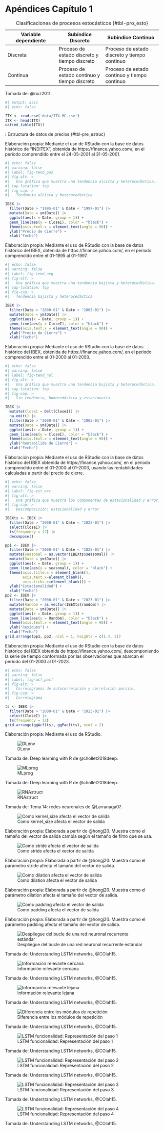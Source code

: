 # Apéndices Capítulo 1 {.unnumbered}

| Variable dependiente | Subíndice Discreto                           | Subíndice Continuo                           |
|------------------------|----------------------|--------------------------|
| Discreta             | Proceso de estado discreto y tiempo discreto | Proceso de estado discreto y tiempo continuo |
| Continua             | Proceso de estado continuo y tiempo discreto | Proceso de estado continuo y tiempo continuo |

: Clasificaciones de procesos estocásticos {#tbl-pro_esto}

::: figure-caption
Tomada de: @ruiz2011.
:::

```r
#| output: asis
#| echo: false

ITX <- read.csv('data/ITX.MC.csv')
ITX <- head(ITX)
cat(md_table(ITX))
```

: Estructura de datos de precios {#tbl-pre_estruc}

::: figure-caption
Elaboración propia: Mediante el uso de RStudio con la base de datos histórico de "INDITEX", obtenida de https://finance.yahoo.com/, en el periodo comprendido entre el 24-05-2001 al 31-05-2001.
:::

```r
#| echo: false
#| warning: false
#| label: fig-tend_pos
#| fig-alt: >
#|   Una gráfica que muestra una tendencia alcista y heterocedástica.
#| cap-location: top
#| fig-cap: >
#|   Tendencia alcista y heterocedástica

IBEX |>
  filter(Date > "1995-01" & Date < "1997-01") |>
  mutate(Date = ym(Date)) |>
  ggplot(aes(x = Date, group = 1)) +
  geom_line(aes(y = CloseI), color = "black") +
  theme(axis.text.x = element_text(angle = 90)) +
  ylab("Precio de Cierre") +
  xlab("Fecha")
```

::: figure-caption
Elaboración propia: Mediante el uso de RStudio con la base de datos histórico del IBEX, obtenida de https://finance.yahoo.com/, en el periodo comprendido entre el 01-1995 al 01-1997.
:::

```r
#| echo: false
#| warning: false
#| label: fig-tend_neg
#| fig-alt: >
#|   Una gráfica que muestra una tendencia bajista y heterocedástica.
#| cap-location: top
#| fig-cap: >
#|   Tendencia bajista y heterocedástica

IBEX |>
  filter(Date > "2000-01" & Date < "2003-01") |>
  mutate(Date = ym(Date)) |>
  ggplot(aes(x = Date, group = 1)) +
  geom_line(aes(y = CloseI), color = "black") +
  theme(axis.text.x = element_text(angle = 90)) +
  ylab("Precio de Cierre") +
  xlab("Fecha")
```

::: figure-caption
Elaboración propia: Mediante el uso de RStudio con la base de datos histórico del IBEX, obtenida de https://finance.yahoo.com/, en el periodo comprendido entre el 01-2000 al 01-2003.
:::

```r
#| echo: false
#| warning: false
#| label: fig-tend_nul
#| fig-alt: >
#|   Una gráfica que muestra una tendencia bajista y heterocedástica.
#| cap-location: top
#| fig-cap: >
#|   Sin tendencia, homocedástica y estacionaria

IBEX |>
  mutate(CloseI = Delt(CloseI)) |>
  na.omit() |>
  filter(Date > "2000-01" & Date < "2003-01") |>
  mutate(Date = ym(Date)) |>
  ggplot(aes(x = Date, group = 1)) +
  geom_line(aes(y = CloseI), color = "black") +
  theme(axis.text.x = element_text(angle = 90)) +
  ylab("Rentabilida de Cierre") +
  xlab("Fecha")
```

::: figure-caption
Elaboración propia: Mediante el uso de RStudio con la base de datos histórico del IBEX obtenida de https://finance.yahoo.com/, en el periodo comprendido entre el 01-2000 al 01-2003, usando las rentabilidades calculadas a partir del precio de cierre.
:::

```r
#| echo: false
#| warning: false
#| label: fig-est_err
#| fig-alt: >
#|   Una gráfica que muestra los componentes de estacionalidad y error.
#| fig-cap: >
#|   Descomposición: estacionalidad y error

IBEXts <- IBEX |>
  filter(Date > "2000-01" & Date < "2023-01") |>
  select(CloseI) |>
  ts(frequency = 12) |>
  decompose()

pp1 <- IBEX |>
  filter(Date > "2000-01" & Date < "2023-01") |>
  mutate(seasonal = as.vector(IBEXts$seasonal)) |>
  mutate(Date = ym(Date)) |>
  ggplot(aes(x = Date, group = 1)) +
  geom_line(aes(y = seasonal), color = "black") +
  theme(axis.title.x = element_blank(),
        axis.text.x=element_blank(),
        axis.ticks.x=element_blank()) +
  ylab("Estacionalidad") +
  xlab("Fecha")
pp2 <- IBEX |>
  filter(Date > "2000-01" & Date < "2023-01") |>
  mutate(Random = as.vector(IBEXts$random)) |>
  mutate(Date = ym(Date)) |>
  ggplot(aes(x = Date, group = 1)) +
  geom_line(aes(y = Random), color = "black") +
  theme(axis.text.x = element_text(angle = 90)) +
  ylab("Residuos") +
  xlab("Fecha")
grid.arrange(pp1, pp2, ncol = 1, heights = c(1.4, 2))
```

::: figure-caption
Elaboración propia: Mediante el uso de RStudio con la base de datos histórico del IBEX obtenida de https://finance.yahoo.com/, descomponiendo la serie de tiempo conformada por las observaciones que abarcan el periodo del 01-2000 al 01-2023.
:::

```r
#| echo: false
#| warning: false
#| label: fig-acf_pacf
#| fig-alt: >
#|   Correlogramas de autocorrelación y correlación parcial.
#| fig-cap: >
#|   Correlograma

ts <- IBEX |>
  filter(Date > "2000-01" & Date < "2023-01") |>
  select(CloseI) |>
  ts(frequency = 12)
grid.arrange(ggAcf(ts), ggPacf(ts), ncol = 2)
```

::: figure-caption
Elaboración propia: Mediante el uso de RStudio.
:::

![DLenv](images/a1_DL-env.png "Relación entre IA-ML-DL"){#fig-DLenv fig-alt="IA engloba a ML y ML engloba a DL"}

::: figure-caption
Tomada de: Deep learning with R de @chollet2018deep.
:::

![MLprog](images/a1_ML-prog.png "Programación clásica y machine learning"){#fig-MLprog fig-alt="Muestra un esquema que explica de manera general el paradigma de la programación clasica y el uso de machine learning. Mostrandose en el primero como se introducen reglas y datos para obtener respuestas, mientras que en machine learning se introducen datos y respuestas para obtener reglas"}

::: figure-caption
Tomada de: Deep learning with R de @chollet2018deep.
:::

![RNAstruct](images/a1_RNA-struct.png "Estructura básica de una red neuronal artificial"){#fig-RNAstruct fig-alt="Muestra un esquema el esquema de la estructura básica de una RNA. Se muestra como los diferentes las diferentes entradas se conectan a cada uno de los nodos de las capa oculta y a su vez como cada uno de los nodos de la capa oculta se conecta a los nodos de la capa de salida. Los nodos de la capa oculta y la capa de salida también están conectados a un parámetro bias "}

::: figure-caption
Tomada de: Tema 14: redes neuronales de @Larranaga07.
:::

![Como kernel_size afecta el vector de salida](images/a1_HJ-ks.gif "Como kernel_size afecta el vector de salida"){#fig-HJks}

::: figure-caption
Elaboración propia: Elaborada a partir de @hongj20. Muestra como el tamaño del vector de salida cambia según el tamaño de filtro que se usa.
:::

![Como stride afecta el vector de salida](images/a1_HJ-stride.gif "Como stride afecta el vector de salida"){#fig-HJstride}

::: figure-caption
Elaboración propia: Elaborada a partir de @hongj20. Muestra como el parámetro stride afecta el tamaño del vector de salida.
:::

![Como dilation afecta el vector de salida](images/a1_HJ-dilation.gif "Como dilation afecta el vector de salida"){#fig-HJdilation}

::: figure-caption
Elaboración propia: Elaborada a partir de @hongj20. Muestra como el parámetro dilation afecta el tamaño del vector de salida.
:::

![Como padding afecta el vector de salida](images/a1_HJ-padding.gif "Como padding afecta el vector de salida"){#fig-HJpadding}

::: figure-caption
Elaboración propia: Elaborada a partir de @hongj20. Muestra como el parámetro padding afecta el tamaño del vector de salida.
:::

![Despliegue del bucle de una red neuronal recurrente estándar](images/a1_CO-RNRstruct.png "Despliegue del bucle de una red neuronal recurrente estándar"){#fig-CORNRstruct}

::: figure-caption
Tomada de: Understanding LSTM networks, @COlah15.
:::

![Información relevante cercana](images/a1_CO-RInclose.png "Información relevante cercana"){#fig-CORInclose}

::: figure-caption
Tomada de: Understanding LSTM networks, @COlah15.
:::

![Información relevante lejana](images/a1_CO-RInaway.png "Información relevante lejana"){#fig-CORInaway}

::: figure-caption
Tomada de: Understanding LSTM networks, @COlah15.
:::

![Diferencia entre los módulos de repetición](images/a1_CO-Drnrlstm.png "Diferencia entre los módulos de repetición"){#fig-CODrnrlstm}

::: figure-caption
Tomada de: Understanding LSTM networks, @COlah15.
:::

![LSTM funcionalidad: Representación del paso 1](images/a1_CO-LSTMstep1.png "LSTM funcionalidad: Representación del paso 1"){#fig-COLSTMstep1}

::: figure-caption
Tomada de: Understanding LSTM networks, @COlah15.
:::

![LSTM funcionalidad: Representación del paso 2](images/a1_CO-LSTMstep2.png "LSTM funcionalidad: Representación del paso 2"){#fig-COLSTMstep2}

::: figure-caption
Tomada de: Understanding LSTM networks, @COlah15.
:::

![LSTM funcionalidad: Representación del paso 3](images/a1_CO-LSTMstep3.png "LSTM funcionalidad: Representación del paso 3"){#fig-COLSTMstep3}

::: figure-caption
Tomada de: Understanding LSTM networks, @COlah15.
:::

![LSTM funcionalidad: Representación del paso 4](images/a1_CO-LSTMstep4.png "LSTM funcionalidad: Representación del paso 4"){#fig-COLSTMstep4}

::: figure-caption
Tomada de: Understanding LSTM networks, @COlah15.
:::
